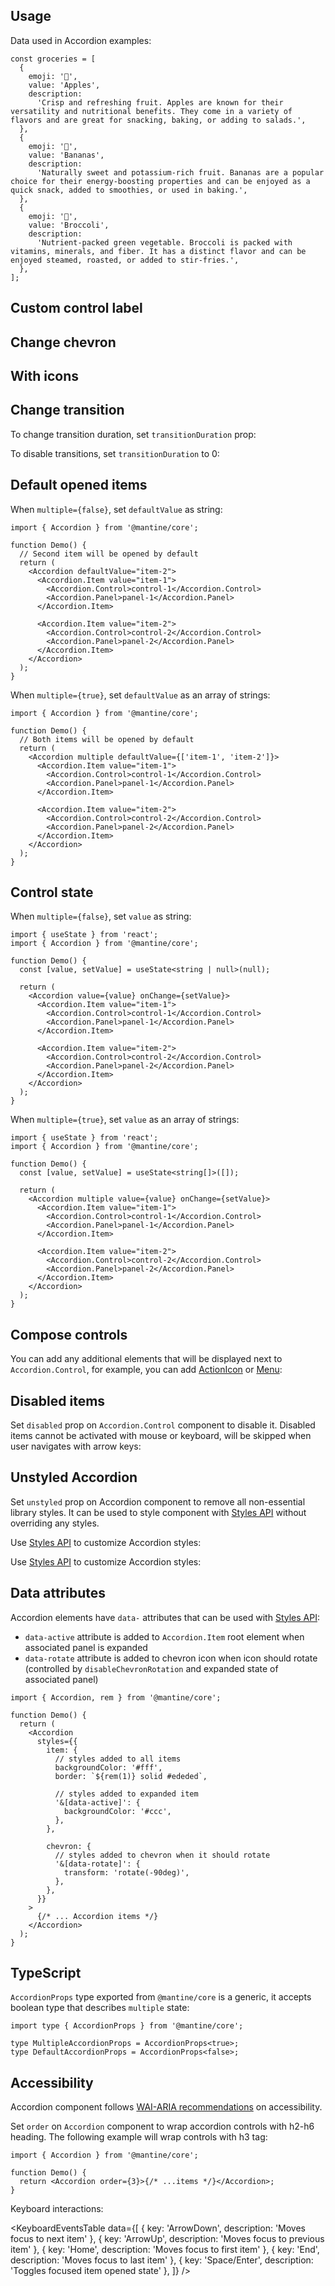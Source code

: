

## Usage

Data used in Accordion examples:

```tsx
const groceries = [
  {
    emoji: '🍎',
    value: 'Apples',
    description:
      'Crisp and refreshing fruit. Apples are known for their versatility and nutritional benefits. They come in a variety of flavors and are great for snacking, baking, or adding to salads.',
  },
  {
    emoji: '🍌',
    value: 'Bananas',
    description:
      'Naturally sweet and potassium-rich fruit. Bananas are a popular choice for their energy-boosting properties and can be enjoyed as a quick snack, added to smoothies, or used in baking.',
  },
  {
    emoji: '🥦',
    value: 'Broccoli',
    description:
      'Nutrient-packed green vegetable. Broccoli is packed with vitamins, minerals, and fiber. It has a distinct flavor and can be enjoyed steamed, roasted, or added to stir-fries.',
  },
];
```

<Demo data={AccordionDemos.configurator} />

## Custom control label

<Demo data={AccordionDemos.label} />

## Change chevron

<Demo data={AccordionDemos.chevron} />

## With icons

<Demo data={AccordionDemos.icons} />

## Change transition

To change transition duration, set `transitionDuration` prop:

<Demo data={AccordionDemos.customTransitions} />

To disable transitions, set `transitionDuration` to 0:

<Demo data={AccordionDemos.disableTransitions} />

## Default opened items

When `multiple={false}`, set `defaultValue` as string:

```tsx
import { Accordion } from '@mantine/core';

function Demo() {
  // Second item will be opened by default
  return (
    <Accordion defaultValue="item-2">
      <Accordion.Item value="item-1">
        <Accordion.Control>control-1</Accordion.Control>
        <Accordion.Panel>panel-1</Accordion.Panel>
      </Accordion.Item>

      <Accordion.Item value="item-2">
        <Accordion.Control>control-2</Accordion.Control>
        <Accordion.Panel>panel-2</Accordion.Panel>
      </Accordion.Item>
    </Accordion>
  );
}
```

When `multiple={true}`, set `defaultValue` as an array of strings:

```tsx
import { Accordion } from '@mantine/core';

function Demo() {
  // Both items will be opened by default
  return (
    <Accordion multiple defaultValue={['item-1', 'item-2']}>
      <Accordion.Item value="item-1">
        <Accordion.Control>control-1</Accordion.Control>
        <Accordion.Panel>panel-1</Accordion.Panel>
      </Accordion.Item>

      <Accordion.Item value="item-2">
        <Accordion.Control>control-2</Accordion.Control>
        <Accordion.Panel>panel-2</Accordion.Panel>
      </Accordion.Item>
    </Accordion>
  );
}
```

## Control state

When `multiple={false}`, set `value` as string:

```tsx
import { useState } from 'react';
import { Accordion } from '@mantine/core';

function Demo() {
  const [value, setValue] = useState<string | null>(null);

  return (
    <Accordion value={value} onChange={setValue}>
      <Accordion.Item value="item-1">
        <Accordion.Control>control-1</Accordion.Control>
        <Accordion.Panel>panel-1</Accordion.Panel>
      </Accordion.Item>

      <Accordion.Item value="item-2">
        <Accordion.Control>control-2</Accordion.Control>
        <Accordion.Panel>panel-2</Accordion.Panel>
      </Accordion.Item>
    </Accordion>
  );
}
```

When `multiple={true}`, set `value` as an array of strings:

```tsx
import { useState } from 'react';
import { Accordion } from '@mantine/core';

function Demo() {
  const [value, setValue] = useState<string[]>([]);

  return (
    <Accordion multiple value={value} onChange={setValue}>
      <Accordion.Item value="item-1">
        <Accordion.Control>control-1</Accordion.Control>
        <Accordion.Panel>panel-1</Accordion.Panel>
      </Accordion.Item>

      <Accordion.Item value="item-2">
        <Accordion.Control>control-2</Accordion.Control>
        <Accordion.Panel>panel-2</Accordion.Panel>
      </Accordion.Item>
    </Accordion>
  );
}
```

## Compose controls

You can add any additional elements that will be displayed next to `Accordion.Control`,
for example, you can add [ActionIcon](/core/action-icon/) or [Menu](/core/menu/):

<Demo data={AccordionDemos.sideControls} />

## Disabled items

Set `disabled` prop on `Accordion.Control` component to disable it.
Disabled items cannot be activated with mouse or keyboard, will be skipped when user navigates with arrow keys:

<Demo data={AccordionDemos.disabled} />

## Unstyled Accordion

Set `unstyled` prop on Accordion component to remove all non-essential library styles.
It can be used to style component with [Styles API](/styles/styles-api/) without overriding any styles.

<Demo data={AccordionDemos.unstyled} />

<StylesApiSelectors component="Accordion" />

Use [Styles API](/styles/styles-api/) to customize Accordion styles:

<Demo data={AccordionDemos.stylesApi} />

Use [Styles API](/styles/styles-api/) to customize Accordion styles:

<Demo data={AccordionDemos.customize} />

## Data attributes

Accordion elements have `data-` attributes that can be used with [Styles API](/styles/styles-api/):

- `data-active` attribute is added to `Accordion.Item` root element when associated panel is expanded
- `data-rotate` attribute is added to chevron icon when icon should rotate (controlled by `disableChevronRotation` and expanded state of associated panel)

```tsx
import { Accordion, rem } from '@mantine/core';

function Demo() {
  return (
    <Accordion
      styles={{
        item: {
          // styles added to all items
          backgroundColor: '#fff',
          border: `${rem(1)} solid #ededed`,

          // styles added to expanded item
          '&[data-active]': {
            backgroundColor: '#ccc',
          },
        },

        chevron: {
          // styles added to chevron when it should rotate
          '&[data-rotate]': {
            transform: 'rotate(-90deg)',
          },
        },
      }}
    >
      {/* ... Accordion items */}
    </Accordion>
  );
}
```

## TypeScript

`AccordionProps` type exported from `@mantine/core` is a generic, it accepts boolean type that
describes `multiple` state:

```tsx
import type { AccordionProps } from '@mantine/core';

type MultipleAccordionProps = AccordionProps<true>;
type DefaultAccordionProps = AccordionProps<false>;
```

## Accessibility

Accordion component follows [WAI-ARIA recommendations](https://www.w3.org/TR/wai-aria-practices-1.1/examples/accordion/accordion.html) on accessibility.

Set `order` on `Accordion` component to wrap accordion controls with h2-h6 heading.
The following example will wrap controls with h3 tag:

```tsx
import { Accordion } from '@mantine/core';

function Demo() {
  return <Accordion order={3}>{/* ...items */}</Accordion>;
}
```

Keyboard interactions:

<KeyboardEventsTable
  data={[
    { key: 'ArrowDown', description: 'Moves focus to next item' },
    { key: 'ArrowUp', description: 'Moves focus to previous item' },
    { key: 'Home', description: 'Moves focus to first item' },
    { key: 'End', description: 'Moves focus to last item' },
    { key: 'Space/Enter', description: 'Toggles focused item opened state' },
  ]}
/>
